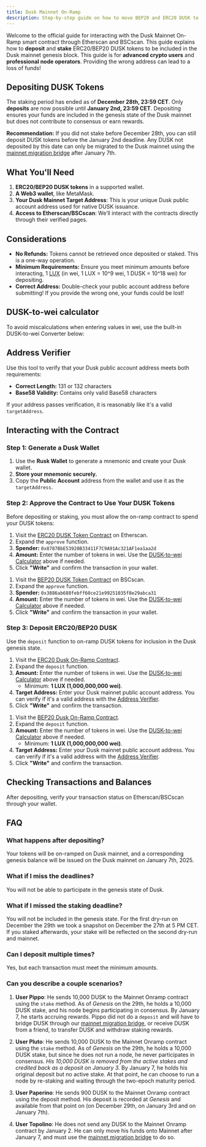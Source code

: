 ```yaml
---
title: Dusk Mainnet On-Ramp
description: Step-by-step guide on how to move BEP20 and ERC20 DUSK to be included in the Dusk mainnet genesis.
---
```


Welcome to the official guide for interacting with the Dusk Mainnet On-Ramp smart contract through Etherscan and BSCscan. This guide explains how to **deposit** and **stake** ERC20/BEP20 DUSK tokens to be included in the Dusk mainnet genesis block. This guide is for **advanced crypto users** and **professional node operators**. Providing the wrong address can lead to a loss of funds!

## Depositing DUSK Tokens

The staking period has ended as of **December 28th, 23:59 CET**. Only **deposits** are now possible until **January 2nd, 23:59 CET**. Depositing ensures your funds are included in the genesis state of the Dusk mainnet but does not contribute to consensus or earn rewards.

**Recommendation:** If you did not stake before December 28th, you can still deposit DUSK tokens before the January 2nd deadline. Any DUSK not deposited by this date can only be migrated to the Dusk mainnet using the [mainnet migration bridge](/learn/guides/mainnet-migration) after January 7th.

## **What You'll Need**

1. **ERC20/BEP20 DUSK tokens** in a supported wallet.
2. **A Web3 wallet**, like MetaMask.
3. **Your Dusk Mainnet Target Address**: This is your unique Dusk public account address used for native DUSK issuance.
4. **Access to Etherscan/BSCscan**: We’ll interact with the contracts directly through their verified pages.

## **Considerations**

- **No Refunds:** Tokens cannot be retrieved once deposited or staked. This is a one-way operation.
- **Minimum Requirements:** Ensure you meet minimum amounts before interacting, 1 [LUX](/learn/glossary#lux) (in wei, 1 LUX = 10^9 wei, 1 DUSK = 10^18 wei) for depositing.
- **Correct Address:** Double-check your public account address before submitting! If you provide the wrong one, your funds could be lost!

## DUSK-to-wei calculator


To avoid miscalculations when entering values in wei, use the built-in DUSK-to-wei Converter below:

<DuskConverter />

## **Address Verifier**  


Use this tool to verify that your Dusk public account address meets both requirements:  
- **Correct Length:** 131 or 132 characters
- **Base58 Validity:** Contains only valid Base58 characters

If your address passes verification, it is reasonably like it's a valid `targetAddress`.

<AddressVerifier />

## **Interacting with the Contract**

### **Step 1: Generate a Dusk Wallet**
1. Use the **Rusk Wallet** to generate a mnemonic and create your Dusk wallet.
2. **Store your mnemonic securely.**
3. Copy the **Public Account** address from the wallet and use it as the `targetAddress`.

### **Step 2: Approve the Contract to Use Your DUSK Tokens**

Before depositing or staking, you must allow the on-ramp contract to spend your DUSK tokens:


<Tabs syncKey="network">
   <TabItem label="ERC20 DUSK">

   1. Visit the [ERC20 DUSK Token Contract](https://etherscan.io/address/0x940a2dB1B7008B6C776d4faaCa729d6d4A4AA551#writeContract#F1) on Etherscan.
   2. Expand the `approve` function.
   3. **Spender:** `0x8787BbE53920B33411F7C9A91Ac321AF1ea1aa2d`
   4. **Amount:** Enter the number of tokens in wei. Use the [DUSK-to-wei Calculator](#dusk-to-wei-calculator) above if needed.
   5. Click **"Write"** and confirm the transaction in your wallet.

   </TabItem>
   <TabItem label="BEP20 DUSK">

   1. Visit the [BEP20 DUSK Token Contract](https://bscscan.com/address/0xB2BD0749DBE21f623d9BABa856D3B0f0e1BFEc9C#writeContract#F1) on BSCscan.
   2. Expand the `approve` function.
   3. **Spender:** `0x3886ab688febff60ce21e99251035f8e29abca31`
   4. **Amount:** Enter the number of tokens in wei. Use the [DUSK-to-wei Calculator](#dusk-to-wei-calculator) above if needed.
   5. Click **"Write"** and confirm the transaction in your wallet.

   </TabItem>
</Tabs>

### **Step 3: Deposit ERC20/BEP20 DUSK**

Use the `deposit` function to on-ramp DUSK tokens for inclusion in the Dusk genesis state. 

<Tabs syncKey="network">
   <TabItem label="ERC20 DUSK">

   1. Visit the [ERC20 Dusk On-Ramp Contract](https://etherscan.io/address/0x8787BbE53920B33411F7C9A91Ac321AF1ea1aa2d#writeContract#F1).
   2. Expand the `deposit` function.
   3. **Amount:** Enter the number of tokens in wei. Use the [DUSK-to-wei Calculator](#dusk-to-wei-calculator) above if needed.
      - Minimum: **1 LUX (1,000,000,000 wei)**.
   4. **Target Address:** Enter your Dusk mainnet public account address. You can verify if it's a valid address with the [Address Verifier](#address-verifier).
   5. Click **"Write"** and confirm the transaction.

   </TabItem>
   <TabItem label="BEP20 DUSK">

   1. Visit the [BEP20 Dusk On-Ramp Contract](https://bscscan.com/address/0x3886ab688febff60ce21e99251035f8e29abca31#writeContract#F1).
   2. Expand the `deposit` function.
   3. **Amount:** Enter the number of tokens in wei. Use the [DUSK-to-wei Calculator](#dusk-to-wei-calculator) above if needed.
      - Minimum: **1 LUX (1,000,000,000 wei)**.
   4. **Target Address:** Enter your Dusk mainnet public account address. You can verify if it's a valid address with the [Address Verifier](#address-verifier).
   5. Click **"Write"** and confirm the transaction.

   </TabItem>
</Tabs>

## **Checking Transactions and Balances**

After depositing, verify your transaction status on Etherscan/BSCscan through your wallet. 

## **FAQ**

### **What happens after depositing?**
Your tokens will be on-ramped on Dusk mainnet, and a corresponding genesis balance will be issued on the Dusk mainnet on January 7th, 2025.

### **What if I miss the deadlines?**
You will not be able to participate in the genesis state of Dusk.

### **What if I missed the staking deadline?**
You will not be included in the genesis state. For the first dry-run on December the 29th we took a snapshot on December the 27th at 5 PM CET. If you staked afterwards, your stake will be reflected on the second dry-run and mainnet.

### **Can I deposit multiple times?**
Yes, but each transaction must meet the minimum amounts.

### **Can you describe a couple scenarios?**

1. **User Pippo**: He sends 10,000 DUSK to the Mainnet Onramp contract using the `stake` method. As of _Genesis_ on the 29th, he holds a 10,000 DUSK stake, and his node begins participating in consensus. By January 7, he starts accruing rewards. Pippo did not do a `deposit` and will have to bridge DUSK through our [mainnet migration bridge](/learn/guides/mainnet-migration), or receive DUSK from a friend, to transfer DUSK and withdraw staking rewards.

2. **User Pluto**: He sends 10,000 DUSK to the Mainnet Onramp contract using the `stake` method. As of _Genesis_ on the 29th, he holds a 10,000 DUSK stake, but since he does not run a node, he never participates in consensus. _His 10,000 DUSK is removed from the active stakes and credited back as a deposit on January 3._ By January 7, he holds his original deposit but no active stake. At that point, he can choose to run a node by re-staking and waiting through the two-epoch maturity period.

3. **User Paperino**: He sends 900 DUSK to the Mainnet Onramp contract using the deposit method. His deposit is recorded at _Genesis_ and available from that point on (on December 29th, on January 3rd and  on January 7th).

4. **User Topolino**: He does not send any DUSK to the Mainnet Onramp contract by January 2. He can only move his funds onto Mainnet after January 7, and must use the [mainnet migration bridge](/learn/guides/mainnet-migration) to do so.
